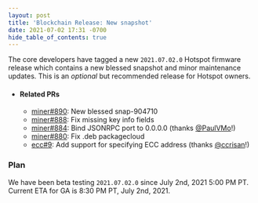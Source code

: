 ```yaml
---
layout: post
title: 'Blockchain Release: New snapshot'
date: 2021-07-02 17:31 -0700
hide_table_of_contents: true
---
```


The core developers have tagged a new `2021.07.02.0` Hotspot firmware release which contains a new
blessed snapshot and minor maintenance updates. This is an _optional_ but recommended release for
Hotspot owners.

<!--truncate-->

- #### Related PRs

  - [miner#890](https://github.com/helium/miner/pull/890): New blessed snap-904710
  - [miner#888](https://github.com/helium/miner/pull/888): Fix missing key info fields
  - [miner#884](https://github.com/helium/miner/pull/884): Bind JSONRPC port to 0.0.0.0 (thanks
    [@PaulVMo](https://github.com/PaulVMo)!)
  - [miner#880](https://github.com/helium/miner/pull/880): Fix .deb packagecloud
  - [ecc#9](https://github.com/helium/ecc508/pull/9): Add support for specifying ECC address (thanks
    [@ccrisan](https://github.com/ccrisan)!)

### Plan

We have been beta testing `2021.07.02.0` since July 2nd, 2021 5:00 PM PT. Current ETA for GA is 8:30
PM PT, July 2nd, 2021.
